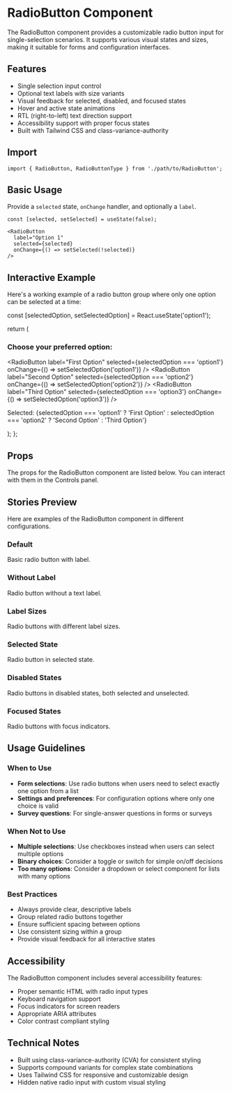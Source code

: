 
<Meta of={RadioButtonStories} title="Components/RadioButton/Documentation" />

# RadioButton Component

The RadioButton component provides a customizable radio button input for single-selection scenarios. It supports various visual states and sizes, making it suitable for forms and configuration interfaces.

## Features

- Single selection input control
- Optional text labels with size variants
- Visual feedback for selected, disabled, and focused states
- Hover and active state animations
- RTL (right-to-left) text direction support
- Accessibility support with proper focus states
- Built with Tailwind CSS and class-variance-authority

## Import

```tsx
import { RadioButton, RadioButtonType } from './path/to/RadioButton';
```

## Basic Usage

Provide a `selected` state, `onChange` handler, and optionally a `label`.

```tsx
const [selected, setSelected] = useState(false);

<RadioButton
  label="Option 1"
  selected={selected}
  onChange={() => setSelected(!selected)}
/>
```

## Interactive Example

Here's a working example of a radio button group where only one option can be selected at a time:

  const [selectedOption, setSelectedOption] = React.useState('option1');
  
  return (
    <div className="space-y-4 p-4 bg-gray-900 rounded-lg">
      <h3 className="text-white font-medium mb-3">Choose your preferred option:</h3>
      <div className="space-y-3">
        <RadioButton
          label="First Option"
          selected={selectedOption === 'option1'}
          onChange={() => setSelectedOption('option1')}
        />
        <RadioButton
          label="Second Option"
          selected={selectedOption === 'option2'}
          onChange={() => setSelectedOption('option2')}
        />
        <RadioButton
          label="Third Option"
          selected={selectedOption === 'option3'}
          onChange={() => setSelectedOption('option3')}
        />
      </div>
      <p className="text-gray-400 text-sm mt-4">
        Selected: {selectedOption === 'option1' ? 'First Option' : 
                   selectedOption === 'option2' ? 'Second Option' : 'Third Option'}
      </p>
    </div>
  );
};

<RadioButtonGroup />

## Props

The props for the RadioButton component are listed below. You can interact with them in the Controls panel.

<Controls />

## Stories Preview

Here are examples of the RadioButton component in different configurations.

### Default

Basic radio button with label.

<Canvas>
  <Story of={RadioButtonStories.Default} />
</Canvas>

### Without Label

Radio button without a text label.

<Canvas>
  <Story of={RadioButtonStories.WithoutLabel} />
</Canvas>

### Label Sizes

Radio buttons with different label sizes.

<Canvas>
  <Story of={RadioButtonStories.SmallLabel} />
  <Story of={RadioButtonStories.Default} />
  <Story of={RadioButtonStories.LargeLabel} />
</Canvas>

### Selected State

Radio button in selected state.

<Canvas>
  <Story of={RadioButtonStories.Selected} />
</Canvas>

### Disabled States

Radio buttons in disabled states, both selected and unselected.

<Canvas>
  <Story of={RadioButtonStories.Disabled} />
  <Story of={RadioButtonStories.DisabledSelected} />
</Canvas>

### Focused States

Radio buttons with focus indicators.

<Canvas>
  <Story of={RadioButtonStories.Focused} />
  <Story of={RadioButtonStories.FocusedSelected} />
</Canvas>

## Usage Guidelines

### When to Use

- **Form selections**: Use radio buttons when users need to select exactly one option from a list
- **Settings and preferences**: For configuration options where only one choice is valid
- **Survey questions**: For single-answer questions in forms or surveys

### When Not to Use

- **Multiple selections**: Use checkboxes instead when users can select multiple options
- **Binary choices**: Consider a toggle or switch for simple on/off decisions
- **Too many options**: Consider a dropdown or select component for lists with many options

### Best Practices

- Always provide clear, descriptive labels
- Group related radio buttons together
- Ensure sufficient spacing between options
- Use consistent sizing within a group
- Provide visual feedback for all interactive states

## Accessibility

The RadioButton component includes several accessibility features:

- Proper semantic HTML with radio input types
- Keyboard navigation support
- Focus indicators for screen readers
- Appropriate ARIA attributes
- Color contrast compliant styling

## Technical Notes

- Built using class-variance-authority (CVA) for consistent styling
- Supports compound variants for complex state combinations
- Uses Tailwind CSS for responsive and customizable design
- Hidden native radio input with custom visual styling
